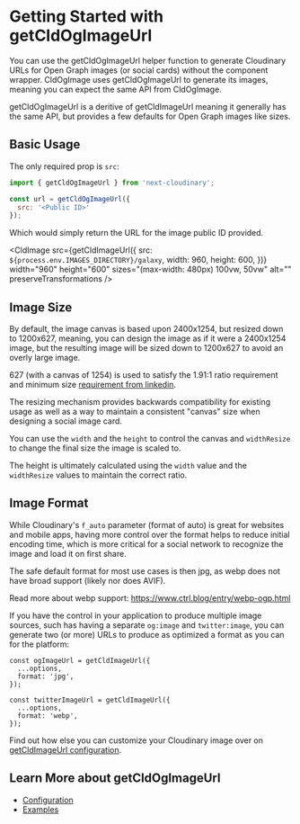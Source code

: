 


<Head>
  <title>getCldOgImageUrl - Next Cloudinary</title>
  <meta name="og:title" content="Getting Started with getCldOgImageUrl - Next Cloudinary" />
  <meta name="og:url" content={`https://next-cloudinary.spacejelly.dev/getcldogimageurl/basic-usage`} />
</Head>

<OgImage
  title="getCldOgImageUrl"
  twitterTitle="Getting Started with getCldOgImageUrl"
/>

# Getting Started with getCldOgImageUrl

You can use the getCldOgImageUrl helper function to generate Cloudinary URLs for Open Graph images (or social cards) without the component wrapper. CldOgImage uses getCldOgImageUrl to generate its images, meaning you can expect the same API from CldOgImage.

getCldOgImageUrl is a deritive of getCldImageUrl meaning it generally has the same API, but provides a few defaults for Open Graph images like sizes.

## Basic Usage

The only required prop is `src`:

```js
import { getCldOgImageUrl } from 'next-cloudinary';

const url = getCldOgImageUrl({
  src: '<Public ID>'
});
```

Which would simply return the URL for the image public ID provided.

<CldImage
  src={getCldImageUrl({
    src: `${process.env.IMAGES_DIRECTORY}/galaxy`,
    width: 960,
    height: 600,
  })}
  width="960"
  height="600"
  sizes="(max-width: 480px) 100vw, 50vw"
  alt=""
  preserveTransformations
/>

## Image Size

By default, the image canvas is based upon 2400x1254, but resized down to 1200x627, meaning, you can design the image as if it were a 2400x1254 image, but the resulting image will be sized down to 1200x627 to avoid an overly large image.

627 (with a canvas of 1254) is used to satisfy the 1.91:1 ratio requirement and minimum size [requirement from linkedin](https://www.linkedin.com/help/linkedin/answer/a521928/make-your-website-shareable-on-linkedin).

The resizing mechanism provides backwards compatibility for existing usage as well as a way to maintain a consistent "canvas" size when designing a social image card.

You can use the `width` and the `height` to control the canvas and `widthResize` to change the final size the image is scaled to.

The height is ultimately calculated using the `width` value and the `widthResize` values to maintain the correct ratio.

## Image Format

While Cloudinary's `f_auto` parameter (format of auto) is great for websites and mobile apps, having more control over the format helps to reduce initial encoding time, which is more critical for a social network to recognize the image and load it on first share.

The safe default format for most use cases is then jpg, as webp does not have broad support (likely nor does AVIF).

Read more about webp support: https://www.ctrl.blog/entry/webp-ogp.html

If you have the control in your application to produce multiple image sources, such has having a separate `og:image` and `twitter:image`, you can generate two (or more) URLs to produce as optimized a format as you can for the platform:

```
const ogImageUrl = getCldImageUrl({
  ...options,
  format: 'jpg',
});

const twitterImageUrl = getCldImageUrl({
  ...options,
  format: 'webp',
});
```

Find out how else you can customize your Cloudinary image over on [getCldImageUrl configuration](/getcldimageurl/configuration).

## Learn More about getCldOgImageUrl
* [Configuration](/getcldogimageurl/configuration)
* [Examples](/getcldogimageurl/examples)